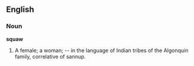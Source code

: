 ==English==

===Noun===

'''squaw'''

#A female; a woman; -- in the language of Indian tribes of the Algonquin family, correlative of sannup.